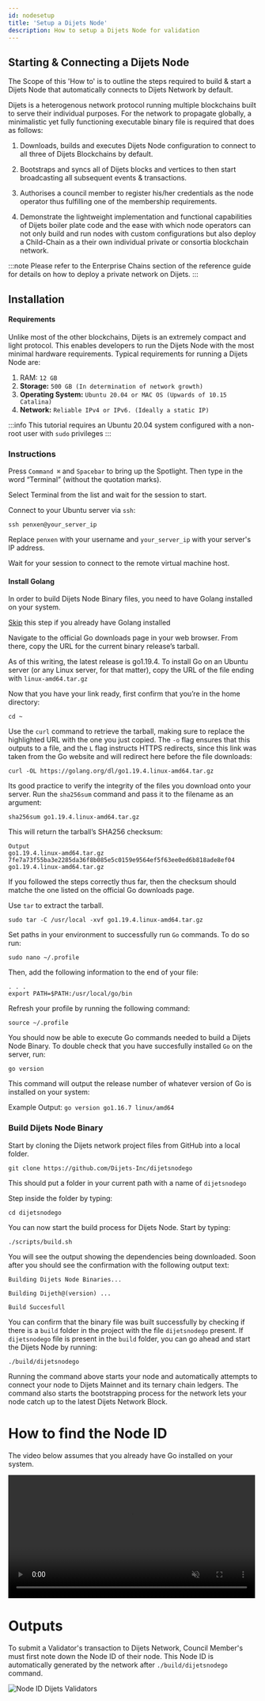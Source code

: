 ```yaml
---
id: nodesetup
title: 'Setup a Dijets Node'
description: How to setup a Dijets Node for validation
---
```


## Starting & Connecting a Dijets Node

The Scope of this 'How to' is to outline the steps required to build & start a Dijets Node that automatically connects to Dijets Network by default.

Dijets is a heterogenous network protocol running multiple blockchains built to serve their individual purposes. For the network to propagate globally, a minimalistic yet fully functioning executable binary file is required that does
as follows:

1. Downloads, builds and executes Dijets Node configuration to connect to all
three of Dijets Blockchains by default.

1. Bootstraps and syncs all of Dijets blocks and vertices to then start broadcasting all subsequent events & transactions.

1. Authorises a council member to register his/her credentials as the node operator thus fulfilling one of the membership requirements.

1. Demonstrate the lightweight implementation and functional capabilities of Dijets boiler plate code and the ease with which node operators can not
only build and run nodes with custom configurations but also deploy a Child-Chain as a their own individual private or consortia blockchain network. 

:::note
Please refer to the Enterprise Chains section of the reference guide for details on how to deploy a private network on Dijets.
:::

## Installation

#### Requirements

Unlike most of the other blockchains, Dijets is an extremely compact and
light protocol. This enables developers to run the Dijets Node with the most
minimal hardware requirements. Typical requirements for running a Dijets
Node are:

1. RAM: `12 GB`
1. **Storage:** `500 GB (In determination of network growth)`
1. **Operating System:** `Ubuntu 20.04 or MAC OS (Upwards of 10.15 Catalina)`
1. **Network:** `Reliable IPv4 or IPv6. (Ideally a static IP)`

:::info
This tutorial requires an Ubuntu 20.04 system configured with a non-root user with `sudo` privileges
:::

### Instructions

Press `Command ⌘` and `Spacebar` to bring up the Spotlight. Then type in the word “Terminal” (without the
quotation marks).

Select Terminal from the list and wait for the session to start.

Connect to your Ubuntu server via `ssh`:

```
ssh penxen@your_server_ip
```

Replace `penxen` with your username and `your_server_ip` with your server's IP address.

Wait for your session to connect to the remote virtual machine host.

#### Install Golang

In order to build Dijets Node Binary files, you need to have Golang installed on your system. 

[Skip](#build-dijets-node-binary) this step if you already have Golang installed

Navigate to the official Go downloads page in your web browser. From there, copy the URL for the current binary release’s tarball.

As of this writing, the latest release is go1.19.4. To install Go on an Ubuntu server (or any Linux server, for that matter), copy the URL of the file ending with `linux-amd64.tar.gz`

Now that you have your link ready, first confirm that you’re in the home directory:

```
cd ~
```
Use the `curl` command to retrieve the tarball, making sure to replace the highlighted URL with the one you just copied. The `-o` flag ensures that this outputs to a file, and the `L` flag instructs HTTPS redirects, since this link was taken from the Go website and will redirect here before the file downloads:

```
curl -OL https://golang.org/dl/go1.19.4.linux-amd64.tar.gz
```

Its good practice to verify the integrity of the files you download onto your server. Run the `sha256sum` command and pass it to the filename as an argument:

```
sha256sum go1.19.4.linux-amd64.tar.gz
```
This will return the tarball’s SHA256 checksum:

```
Output
go1.19.4.linux-amd64.tar.gz
7fe7a73f55ba3e2285da36f8b085e5c0159e9564ef5f63ee0ed6b818ade8ef04  go1.19.4.linux-amd64.tar.gz
```

If you followed the steps correctly thus far, then the checksum should matche the one listed on the official Go downloads page.

Use `tar` to extract the tarball.

```
sudo tar -C /usr/local -xvf go1.19.4.linux-amd64.tar.gz
```

Set paths in your environment to successfully run `Go` commands. To do so run:

```
sudo nano ~/.profile
```

Then, add the following information to the end of your file:

```
. . .
export PATH=$PATH:/usr/local/go/bin
```

Refresh your profile by running the following command:

```
source ~/.profile
```
You should now be able to execute Go commands needed to build a Dijets Node Binary. To double check that you have succesfully installed `Go` on the server, run:

```
go version
```
This command will output the release number of whatever version of Go is installed on your system:

Example Output: `go version go1.16.7 linux/amd64`

### Build Dijets Node Binary

Start by cloning the Dijets network project files from GitHub into a local folder.

```
git clone https://github.com/Dijets-Inc/dijetsnodego
```

This should put a folder in your current path with a name of `dijetsnodego`

Step inside the folder by typing:

```
cd dijetsnodego
```
You can now start the build process for Dijets Node. Start by typing:

```
./scripts/build.sh
```
You will see the output showing the dependencies being downloaded. Soon after you should
see the confirmation with the following output text:

`Building Dijets Node Binaries...`

`Building Dijeth@(version) ...`

`Build Succesfull`

You can confirm that the binary file was built successfully by checking if there is a `build` folder in the project with the file `dijetsnodego` present.
If `dijetsnodego` file is present in the `build` folder, you can go ahead and start the Dijets
Node by running:

```
./build/dijetsnodego
```
Running the command above starts your node and automatically attempts to connect your node to Dijets Mainnet and its ternary chain ledgers. The command also
starts the bootstrapping process for the network lets your node catch up to the latest Dijets Network Block.

# How to find the Node ID

The video below assumes that you already have Go installed on your system.


<video width="99%" muted playsInline controls="true">
  <source
    src="/docs/videos/nodeid.mp4"
    type="video/mp4"
    muted
    playsInline
  />
</video>


# Outputs
To submit a Validator's transaction to Dijets Network, Council Member's must first note down the Node ID of their node. This Node ID is automatically generated by the network after `./build/dijetsnodego` command.



![Node ID Dijets Validators](/img/nodeid.png)
